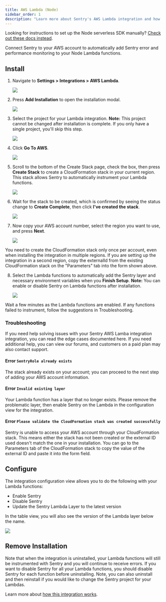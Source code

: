 ```yaml
---
title: AWS Lambda (Node)
sidebar_order: 1
description: "Learn more about Sentry's AWS Lambda integration and how you can automatically instrument your Node Lambda functions with Sentry without changing your code."
---
```


<Alert title="Note" level="info">

Looking for instructions to set up the Node serverless SDK manually? [Check out these docs instead](/platforms/node/guides/aws-lambda/).

</Alert>

Connect Sentry to your AWS account to automatically add Sentry error and performance monitoring to your Node Lambda functions.

## Install

1. Navigate to **Settings > Integrations > AWS Lambda**.

   ![](directory.png)

1. Press **Add Installation** to open the installation modal.

   ![](integration_detail.png)

1. Select the project for your Lambda integration. **Note:** This project cannot be changed after installation is complete. If you only have a single project, you'll skip this step.

   ![](project.png)

1. Click **Go To AWS**.

   ![](aws_account_1.png)

1. Scroll to the bottom of the Create Stack page, check the box, then press **Create Stack** to create a CloudFormation stack in your current region. This stack allows Sentry to automatically instrument your Lambda functions.

   ![](cloudformation.png)

1. Wait for the stack to be created, which is confirmed by seeing the status change to **Create Complete**, then click **I've created the stack**.

   ![](aws_account_2.png)

1. Now copy your AWS account number, select the region you want to use, and press **Next**.

   ![](stack_created.png)

<Note>

You need to create the CloudFormation stack only once per account, even when installing the integration in multiple regions. If you are setting up the integration in a second region, copy the externalId from the existing CloudFormation stack on the "Parameters" tab into the form shown above.

</Note>

8. Select the Lambda functions to automatically add the Sentry layer and necessary environment variables when you **Finish Setup**. **Note:** You can enable or disable Sentry on Lambda functions after installation.

   ![](select_lambdas.png)

Wait a few minutes as the Lambda functions are enabled. If any functions failed to instrument, follow the suggestions in Troubleshooting.

### Troubleshooting

If you need help solving issues with your Sentry AWS Lamba integration integration, you can read the edge cases documented here. If you need additional help, you can view our forums, and customers on a paid plan may also contact support.

#### Error `SentryRole already exists`

The stack already exists on your account; you can proceed to the next step of adding your AWS account information.

#### Error `Invalid existing layer`

Your Lambda function has a layer that no longer exists. Please remove the problematic layer, then enable Sentry on the Lambda in the configuration view for the integration.

#### Error `Please validate the CloudFormation stack was created successfully`

Sentry is unable to access your AWS account through your CloudFormation stack. This means either the stack has not been created or the external ID used doesn't match the one in your installation. You can go to the Parameters tab of the CloudFormation stack to copy the value of the external ID and paste it into the form field.

## Configure

The integration configuration view allows you to do the following with your Lambda functions:

- Enable Sentry
- Disable Sentry
- Update the Sentry Lambda Layer to the latest version

In the table view, you will also see the version of the Lambda layer below the name.

![](configure.png)

## Remove Installation

Note that when the integration is uninstalled, your Lambda functions will still be instrumented with Sentry and you will continue to receive errors. If you want to disable Sentry for all your Lambda functions, you should disable Sentry for each function before uninstalling. Note, you can also uninstall and then reinstall if you would like to change the Sentry project for your Lambdas.

Learn more about [how this integration works](/product/integrations/aws-lambda/how-it-works/).
